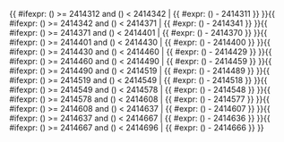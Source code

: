 <includeonly>{{ #ifexpr: ({{{1}}}) >= 2414312 and ({{{1}}}) < 2414342 | {{ #expr: ({{{1}}}) - 2414311 }} }}{{ #ifexpr: ({{{1}}}) >= 2414342 and ({{{1}}}) < 2414371 | {{ #expr: ({{{1}}}) - 2414341 }} }}{{ #ifexpr: ({{{1}}}) >= 2414371 and ({{{1}}}) < 2414401 | {{ #expr: ({{{1}}}) - 2414370 }} }}{{ #ifexpr: ({{{1}}}) >= 2414401 and ({{{1}}}) < 2414430 | {{ #expr: ({{{1}}}) - 2414400 }} }}{{ #ifexpr: ({{{1}}}) >= 2414430 and ({{{1}}}) < 2414460 | {{ #expr: ({{{1}}}) - 2414429 }} }}{{ #ifexpr: ({{{1}}}) >= 2414460 and ({{{1}}}) < 2414490 | {{ #expr: ({{{1}}}) - 2414459 }} }}{{ #ifexpr: ({{{1}}}) >= 2414490 and ({{{1}}}) < 2414519 | {{ #expr: ({{{1}}}) - 2414489 }} }}{{ #ifexpr: ({{{1}}}) >= 2414519 and ({{{1}}}) < 2414549 | {{ #expr: ({{{1}}}) - 2414518 }} }}{{ #ifexpr: ({{{1}}}) >= 2414549 and ({{{1}}}) < 2414578 | {{ #expr: ({{{1}}}) - 2414548 }} }}{{ #ifexpr: ({{{1}}}) >= 2414578 and ({{{1}}}) < 2414608 | {{ #expr: ({{{1}}}) - 2414577 }} }}{{ #ifexpr: ({{{1}}}) >= 2414608 and ({{{1}}}) < 2414637 | {{ #expr: ({{{1}}}) - 2414607 }} }}{{ #ifexpr: ({{{1}}}) >= 2414637 and ({{{1}}}) < 2414667 | {{ #expr: ({{{1}}}) - 2414636 }} }}{{ #ifexpr: ({{{1}}}) >= 2414667 and ({{{1}}}) < 2414696 | {{ #expr: ({{{1}}}) - 2414666 }} }}</includeonly><noinclude>{{Chinese calendar/doc}}

[[Category:中國農曆模板|{{PAGENAME}}]]


</noinclude>